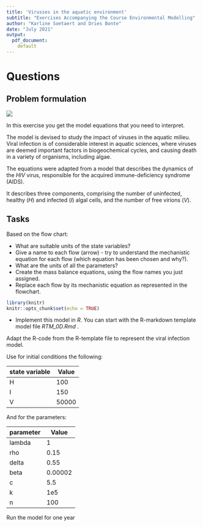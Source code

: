 ```yaml
---
title: 'Virusses in the aquatic environment'
subtitle: "Exercises Accompanying the Course Environmental Modelling"
author: "Karline Soetaert and Dries Bonte"
date: "July 2021"
output: 
  pdf_document:
    default
---
```


# Questions

## Problem formulation
![](Virus.jpg)

In this exercise you get the model equations that you need to interpret.

The model is devised to study the impact of viruses in the aquatic milieu. Viral infection is of considerable interest in aquatic sciences, where viruses are deemed important factors in biogeochemical cycles, and causing death in a variety of organisms, including algae.

The equations were adapted from a model that describes the dynamics of the *HIV* virus, responsible for the acquired immune-deficiency syndrome (AIDS). 

It describes three components, comprising the number of uninfected, healthy (*H*) and infected (*I*) algal cells, and the number of free virions (*V*).


## Tasks

Based on the flow chart:

* What are suitable units of the state variables?
*	Give a name to each flow (arrow) - try to understand the mechanistic equation for each flow (which equation has been chosen and why?).
*	What are the units of all the parameters?
*	Create the mass balance equations, using the flow names you just assigned.
*	Replace each flow by its mechanistic equation as represented in the flowchart.


```r
library(knitr)
knitr::opts_chunk$set(echo = TRUE)
```

* Implement this model in *R*. You can start with the R-markdown template model file *RTM_0D.Rmd* \footnote{you can download this file from Rstudio: "File->new File->Rmarkdown..->from template->RTM_0D". Save this file under a different name, do not forget to change the heading of this file.}. 

Adapt the R-code from the R-template file to represent the viral infection model. 

Use for initial conditions the following:

| state variable | Value    |
|----------------| --------------|
| H	| 100   |
| I	| 150   |
| V	| 50000 |

And for the parameters:

| parameter | Value   |
|--------| -----------|
| lambda | 	1         |
| rho	   |  0.15      |
| delta	 | 0.55       |
| beta   | 	0.00002   |
| c	     | 5.5        |
| k      | 1e5        |
| n	     | 100        |

Run the model for one year


